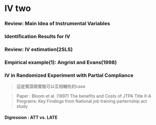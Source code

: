 # IV two

### Review: Main Idea of Instrumental Variables {-}

### Identification Results for IV {-}

### Review: IV estimation(2SLS) {-}

### Empirical example(1): Angrist and Evans(1998) {-}

### IV in Randomized Experiment with Partial Compliance {-}

> 這是實證跟實驗可以互相輔佐的case

> Paper : Bloom et al. (1997) The benefits and Costs of JTPA Title II-A Porgrams: Key Findings from National job training parternship act study

#### Digression : ATT vs. LATE